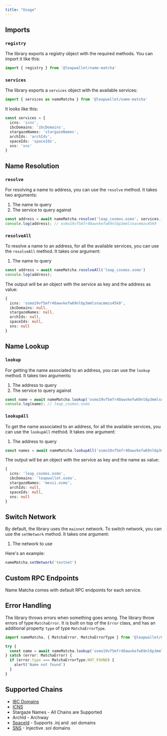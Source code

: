 ```yaml
---
title: "Usage"
---
```


## Imports

### `registry`

The library exports a registry object with the required methods. You can import it like this:

```ts
import { registry } from '@leapwallet/name-matcha'
```

### `services`

The library exports a `services` object with the available services:

```ts
import { services as nameMatcha } from '@leapwallet/name-matcha'
```

It looks like this:

```ts
const services = {
  icns: 'icns',
  ibcDomains: 'ibcDomains',
  stargazeNames: 'stargazeNames',
  archIds: 'archIds',
  spaceIds: 'spaceIds',
  sns: 'sns'
}
```

## Name Resolution

### `resolve`

For resolving a name to address, you can use the `resolve` method. It takes two arguments:

1. The name to query 
2. The service to query against

```ts
const address = await nameMatcha.resolve('leap_cosmos.osmo', services.icns)
console.log(address); // osmo19vf5mfr40awvkefw69nl6p3mmlsnacmmzu45k9
```

### `resolveAll`

To resolve a name to an address, for all the available services, you can use the `resolveAll` method. It takes one argument:

1. The name to query

```ts
const address = await nameMatcha.resolveAll('leap_cosmos.osmo')
console.log(address);
```

The output will be an object with the service as key and the address as value:

```ts
{
  icns: 'osmo19vf5mfr40awvkefw69nl6p3mmlsnacmmzu45k9',
  ibcDomains: null,
  stargazeNames: null,
  archIds: null,
  spaceIds: null,
  sns: null
}
```

## Name Lookup

### `lookup`

For getting the name associated to an address, you can use the `lookup` method. It takes two arguments:

1. The address to query
2. The service to query against

```ts
const name = await nameMatcha.lookup('osmo19vf5mfr40awvkefw69nl6p3mmlsnacmmzu45k9', services.icns)
console.log(name); // leap_cosmos.osmo
```

### `lookupAll`

To get the name associated to an address, for all the available services, you can use the `lookupAll` method. It takes one argument:

1. The address to query

```ts
const names = await nameMatcha.lookupAll('osmo19vf5mfr40awvkefw69nl6p3mmlsnacmmzu45k9')
```

The output will be an object with the service as key and the name as value:

```ts
{
  icns: 'leap_cosmos.osmo',
  ibcDomains: 'leapwallet.osmo',
  stargazeNames: 'messi.osmo',
  archIds: null,
  spaceIds: null,
  sns: null
}
```

## Switch Network

By default, the library uses the `mainnet` network. To switch network, you can use the `setNetwork` method. It takes one argument:

1. The network to use

Here's an example:

```ts
nameMatcha.setNetwork('testnet')
```

## Custom RPC Endpoints

Name Matcha comes with default RPC endpoints for each service.

## Error Handling

The library throws errors when something goes wrong. The library throw errors of type `MatchaError`. It is built on top of the `Error` class, and has an additional property `type` of type `MatchaErrorType`.

```ts
import nameMatcha, { MatchaError, MatchaErrorType } from '@leapwallet/name-matcha'

try {
  const name = await nameMatcha.lookup('osmo19vf5mfr40awvkefw69nl6p3mmlsnacmmzu45k9', services.icns)
} catch (error: MatchaError) {
  if (error.type === MatchaErrorType.NOT_FOUND) {
    alert('Name not found')
  }
}
```

## Supported Chains

- [IBC Domains](https://docs.ibc.domains/faq.html)
- [ICNS](https://medium.com/@icns/announcing-icns-the-interchain-name-service-e61e0c3e2abb#:~:text=Chain%20Support)
- Stargaze Names - All Chains are Supported
- ArchId - Archway
- [SpaceId](https://docs.space.id) - Supports .inj and .sei domains
- [SNS](https://www.sns.id) - Injective .sol domains 
